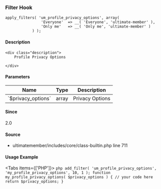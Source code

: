 
### Filter Hook    
    
```
apply_filters( 'um_profile_privacy_options', array(
				'Everyone'  => __( 'Everyone', 'ultimate-member' ),
				'Only me'   => __( 'Only me', 'ultimate-member' )
			) );
```

#### Description
    <div class="description">
        Profile Privacy Options
 
    </div>

#### Parameters
            
<table className="table-auto mt-2 border dark:border-gray-500 p-5 text-sm text-left">
<thead>
<tr>
<th  className="px-3">Name</th>
<th  className="px-3">Type</th>
<th  className="px-3">Description</th>
</tr>
</thead>
<tbody>
               <tr >
               <td className="px-3 py-2">`$privacy_options`</td>
               <td className="px-3 py-2">array</td>
               <td className="px-3 py-2 text-sm">Privacy Options</td>
               </tr>
</tbody>
</table>

#### Since
<div class="description">
2.0
</div>

#### Source
  - <Link href="/developer/files/includes-core-class-builtin#source-view.711">ultimatemember/includes/core/class-builtin.php</Link> <Link href="/developer/files/includes-core-class-builtin#source-view.711">line 711</Link>



#### Usage Example

<Tabs items={['PHP']}>
    <Tab>
    ```php
    add_filter( 'um_profile_privacy_options', 'my_profile_privacy_options', 10, 1 );
 function my_profile_privacy_options( $privacy_options ) {
     // your code here
     return $privacy_options;
 }
    ```
    </Tab>
</Tabs>